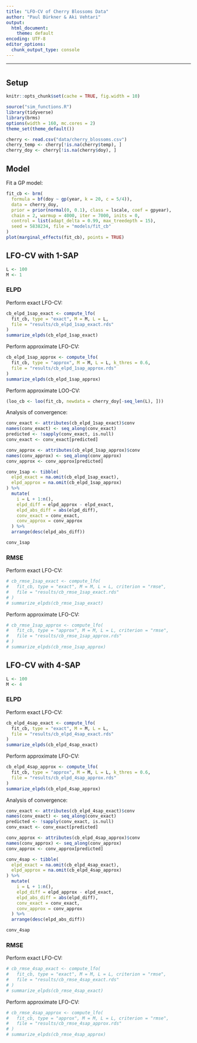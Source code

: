 ```yaml
---
title: "LFO-CV of Cherry Blossoms Data"
author: "Paul Bürkner & Aki Vehtari"
output:
  html_document:
    theme: default
encoding: UTF-8
editor_options: 
  chunk_output_type: console
---
```


<style>
pre {
  overflow-x: auto;
}
pre code {
  word-wrap: normal;
  white-space: pre;
}
</style>

---

# {.tabset}

## Setup

```r
knitr::opts_chunk$set(cache = TRUE, fig.width = 10)
```

```r
source("sim_functions.R")
library(tidyverse)
library(brms)
options(width = 160, mc.cores = 2)
theme_set(theme_default())
```

```r
cherry <- read.csv("data/cherry_blossoms.csv")
cherry_temp <- cherry[!is.na(cherry$temp), ]
cherry_doy <- cherry[!is.na(cherry$doy), ]
```

## Model

Fit a GP model:
```r
fit_cb <- brm(
  formula = bf(doy ~ gp(year, k = 20, c = 5/4)), 
  data = cherry_doy, 
  prior = prior(normal(0, 0.1), class = lscale, coef = gpyear),
  chain = 2, warmup = 4000, iter = 7000, inits = 0,
  control = list(adapt_delta = 0.99, max_treedepth = 15),
  seed = 5838234, file = "models/fit_cb"
)
plot(marginal_effects(fit_cb), points = TRUE)
```

## LFO-CV with 1-SAP {.tabset}

```r
L <- 100
M <- 1
```

### ELPD

Perform exact LFO-CV:
```r
cb_elpd_1sap_exact <- compute_lfo(
  fit_cb, type = "exact", M = M, L = L, 
  file = "results/cb_elpd_1sap_exact.rds"
)
summarize_elpds(cb_elpd_1sap_exact)
```

Perform approximate LFO-CV:
```r
cb_elpd_1sap_approx <- compute_lfo(
  fit_cb, type = "approx", M = M, L = L, k_thres = 0.6,
  file = "results/cb_elpd_1sap_approx.rds"
)
summarize_elpds(cb_elpd_1sap_approx)
```

Perform approximate LOO-CV:
```r
(loo_cb <- loo(fit_cb, newdata = cherry_doy[-seq_len(L), ]))
```

Analysis of convergence:
```r
conv_exact <- attributes(cb_elpd_1sap_exact)$conv
names(conv_exact) <- seq_along(conv_exact)
predicted <- !sapply(conv_exact, is.null)
conv_exact <- conv_exact[predicted]

conv_approx <- attributes(cb_elpd_1sap_approx)$conv
names(conv_approx) <- seq_along(conv_approx)
conv_approx <- conv_approx[predicted]

conv_1sap <- tibble(
  elpd_exact = na.omit(cb_elpd_1sap_exact),
  elpd_approx = na.omit(cb_elpd_1sap_approx)
) %>%
  mutate(
    i = L + 1:n(),
    elpd_diff = elpd_approx - elpd_exact,
    elpd_abs_diff = abs(elpd_diff),
    conv_exact = conv_exact,
    conv_approx = conv_approx
  ) %>%
  arrange(desc(elpd_abs_diff))

conv_1sap
```

### RMSE

Perform exact LFO-CV:
```r
# cb_rmse_1sap_exact <- compute_lfo(
#   fit_cb, type = "exact", M = M, L = L, criterion = "rmse",
#   file = "results/cb_rmse_1sap_exact.rds"
# )
# summarize_elpds(cb_rmse_1sap_exact)
```

Perform approximate LFO-CV:
```r
# cb_rmse_1sap_approx <- compute_lfo(
#   fit_cb, type = "approx", M = M, L = L, criterion = "rmse",
#   file = "results/cb_rmse_1sap_approx.rds"
# )
# summarize_elpds(cb_rmse_1sap_approx)
```


## LFO-CV with 4-SAP {.tabset}

```r
L <- 100
M <- 4
```

### ELPD

Perform exact LFO-CV:
```r
cb_elpd_4sap_exact <- compute_lfo(
  fit_cb, type = "exact", M = M, L = L, 
  file = "results/cb_elpd_4sap_exact.rds"
)
summarize_elpds(cb_elpd_4sap_exact) 
```

Perform approximate LFO-CV:
```r
cb_elpd_4sap_approx <- compute_lfo(
  fit_cb, type = "approx", M = M, L = L, k_thres = 0.6,
  file = "results/cb_elpd_4sap_approx.rds"
)
summarize_elpds(cb_elpd_4sap_approx)
```

Analysis of convergence:
```r
conv_exact <- attributes(cb_elpd_4sap_exact)$conv
names(conv_exact) <- seq_along(conv_exact)
predicted <- !sapply(conv_exact, is.null)
conv_exact <- conv_exact[predicted]

conv_approx <- attributes(cb_elpd_4sap_approx)$conv
names(conv_approx) <- seq_along(conv_approx)
conv_approx <- conv_approx[predicted]

conv_4sap <- tibble(
  elpd_exact = na.omit(cb_elpd_4sap_exact),
  elpd_approx = na.omit(cb_elpd_4sap_approx)
) %>%
  mutate(
    i = L + 1:n(),
    elpd_diff = elpd_approx - elpd_exact,
    elpd_abs_diff = abs(elpd_diff),
    conv_exact = conv_exact,
    conv_approx = conv_approx
  ) %>%
  arrange(desc(elpd_abs_diff))

conv_4sap
```

### RMSE

Perform exact LFO-CV:
```r
# cb_rmse_4sap_exact <- compute_lfo(
#   fit_cb, type = "exact", M = M, L = L, criterion = "rmse",
#   file = "results/cb_rmse_4sap_exact.rds"
# )
# summarize_elpds(cb_rmse_4sap_exact)
```

Perform approximate LFO-CV:
```r
# cb_rmse_4sap_approx <- compute_lfo(
#   fit_cb, type = "approx", M = M, L = L, criterion = "rmse",
#   file = "results/cb_rmse_4sap_approx.rds"
# )
# summarize_elpds(cb_rmse_4sap_approx)
```

